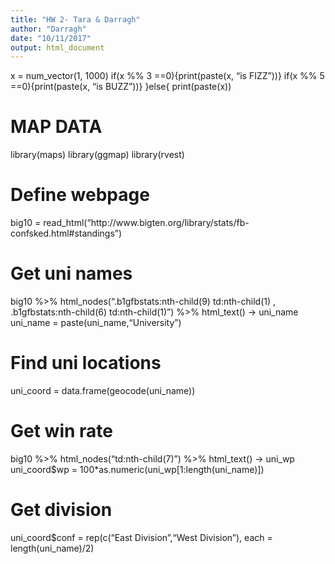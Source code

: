```yaml
---
title: "HW 2- Tara & Darragh"
author: "Darragh"
date: "10/11/2017"
output: html_document
---
```


x = num_vector(1, 1000)
if(x %% 3 ==0){print(paste(x, "is FIZZ"))}
if(x %% 5 ==0){print(paste(x, "is BUZZ"))}
}else{
  print(paste(x))




# MAP DATA

library(maps)
library(ggmap)
library(rvest)

# Define webpage
big10 = read_html("http://www.bigten.org/library/stats/fb-confsked.html#standings")

# Get uni names
big10 %>% 
    html_nodes(".b1gfbstats:nth-child(9) td:nth-child(1) , .b1gfbstats:nth-child(6) td:nth-child(1)") %>% 
    html_text() -> uni_name
uni_name = paste(uni_name,"University")

# Find uni locations
uni_coord = data.frame(geocode(uni_name))

# Get win rate
big10 %>% 
    html_nodes("td:nth-child(7)") %>%
    html_text() -> uni_wp
uni_coord$wp = 100*as.numeric(uni_wp[1:length(uni_name)])

# Get division
uni_coord$conf = rep(c("East Division","West Division"), each = length(uni_name)/2)